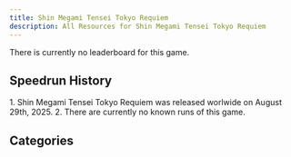 ```yaml
---
title: Shin Megami Tensei Tokyo Requiem
description: All Resources for Shin Megami Tensei Tokyo Requiem
---
```



<DocsHero 
    content="Shin Megami Tensei: Tokyo Requiem was released in 2007 and developed by Bbmf. The game was released episodically over six episodes and begins on December 24, 201X. It follows a young man in Tokyo meeting with his girlfriend, who receives a message on his phone containing a demon summoning program. Shortly after, Tokyo is destroyed in a nuclear explosion, with the survivors encountering a variety of strange beings."
    srcUrl={cover}
    alt="Megami Ibunroku Persona - Ikuu no Tou Cover"
/>

<Card title='Leaderboard'>There is currently no leaderboard for this game.</Card>

## Speedrun History

<Tabs>
<TabItem label="Any%">
<Steps> 
1. Shin Megami Tensei Tokyo Requiem was released worlwide on August 29th, 2025.
2. There are currently no known runs of this game.
</Steps>
</TabItem>
</Tabs>

## Categories
<CardGrid>
    <Card title="Any%"></Card>
</CardGrid>